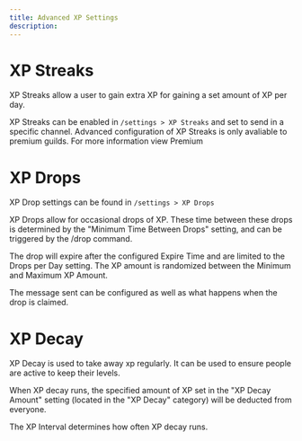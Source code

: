 ```yaml
---
title: Advanced XP Settings
description:
---
```


# XP Streaks

XP Streaks allow a user to gain extra XP for gaining a set amount of XP per day.

XP Streaks can be enabled in `/settings > XP Streaks` and set to send in a specific channel. Advanced configuration of XP Streaks is only avaliable to premium guilds. For more information view Premium

# XP Drops

XP Drop settings can be found in `/settings > XP Drops`

XP Drops allow for occasional drops of XP. These time between these drops is determined by the "Minimum Time Between Drops" setting, and can be triggered by the /drop command. 

The drop will expire after the configured Expire Time and are limited to the Drops per Day setting. The XP amount is randomized between the Minimum and Maximum XP Amount.

The message sent can be configured as well as what happens when the drop is claimed. 

# XP Decay

XP Decay is used to take away xp regularly. It can be used to ensure people are active to keep their levels.

 When XP decay runs, the specified amount of XP set in the "XP Decay Amount" setting (located in the "XP Decay" category) will be deducted from everyone. 
 
 The XP Interval determines how often XP decay runs.